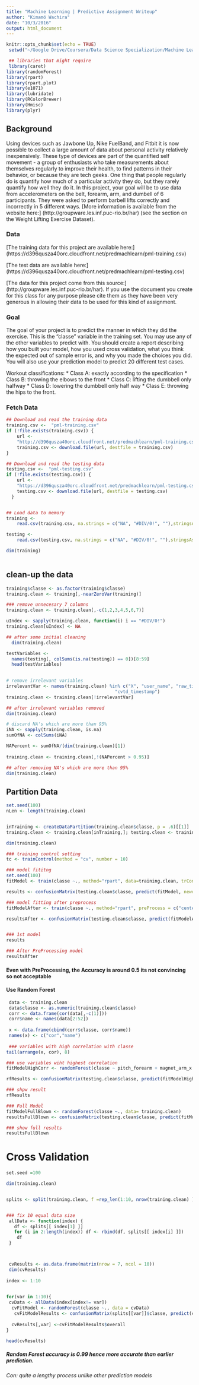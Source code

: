 ```yaml
---
title: "Machine Learning | Predictive Assignment Writeup"
author: "Kimamö Wachira"
date: "10/3/2016"
output: html_document
---
```


```r
knitr::opts_chunk$set(echo = TRUE)
 setwd("~/Google Drive/Coursera/Data Science Specialization/Machine Learning/Predictive Assignment")

 ## libraries that might require
 library(caret)
library(randomForest)
library(rpart)
library(rpart.plot)
library(e1071)
library(lubridate) 
library(RColorBrewer) 
library(Hmisc)
library(plyr)
```
## Background
Using devices such as Jawbone Up, Nike FuelBand, and Fitbit it is now possible to collect a large amount of data about personal activity relatively inexpensively. These type of devices are part of the quantified self movement - a group of enthusiasts who take measurements about themselves regularly to improve their health, to find patterns in their behavior, or because they are tech geeks. One thing that people regularly do is quantify how much of a particular activity they do, but they rarely quantify how well they do it. In this project, your goal will be to use data from accelerometers on the belt, forearm, arm, and dumbell of 6 participants. They were asked to perform barbell lifts correctly and incorrectly in 5 different ways. [More information is available from the website here:] (http://groupware.les.inf.puc-rio.br/har) (see the section on the Weight Lifting Exercise Dataset).

### Data

[The training data for this project are available here:] (https://d396qusza40orc.cloudfront.net/predmachlearn/pml-training.csv)

[The test data are available here:] (https://d396qusza40orc.cloudfront.net/predmachlearn/pml-testing.csv)

[The data for this project come from this source:] (http://groupware.les.inf.puc-rio.br/har). If you use the document you create for this class for any purpose please cite them as they have been very generous in allowing their data to be used for this kind of assignment.

### Goal

The goal of your project is to predict the manner in which they did the exercise. This is the “classe” variable in the training set. You may use any of the other variables to predict with. You should create a report describing how you built your model, how you used cross validation, what you think the expected out of sample error is, and why you made the choices you did. You will also use your prediction model to predict 20 different test cases.

Workout classifications:
* Class A: exactly according to the specification
* Class B: throwing the elbows to the front
* Class C: lifting the dumbbell only halfway
* Class D: lowering the dumbbell only half way
* Class E: throwing the hips to the front.

### Fetch Data

```r
 
## Download and read the training data
training.csv <-  "pml-training.csv"
if (!file.exists(training.csv)) {
    url <-
    "http://d396qusza40orc.cloudfront.net/predmachlearn/pml-training.csv"
    training.csv <- download.file(url, destfile = training.csv)
}

## Download and read the testing data
testing.csv <-  "pml-testing.csv"
if (!file.exists(testing.csv)) {
    url <-
    "https://d396qusza40orc.cloudfront.net/predmachlearn/pml-testing.csv"
    testing.csv <- download.file(url, destfile = testing.csv)
  }


## Load data to memory
training <-
    read.csv(training.csv, na.strings = c("NA", "#DIV/0!", ""),stringsAsFactors = FALSE)

testing <-
    read.csv(testing.csv, na.strings = c("NA", "#DIV/0!", ""),stringsAsFactors = FALSE)

dim(training)  
 

```

## clean-up the data

```r

training$classe <- as.factor(training$classe)
training.clean <- training[,-nearZeroVar(training)]

### remove unnecesary 7 columns
training.clean <- training.clean[,-c(1,2,3,4,5,6,7)]

uIndex <- sapply(training.clean, function(i) i == "#DIV/0!")
training.clean[uIndex] <- NA

## after some initial cleaning
  dim(training.clean)

testVariables <-
  names(testing[, colSums(is.na(testing)) == 0])[8:59]
  head(testVariables)
   

# remove irrelevant variables 
irrelevantVar <- names(training.clean) %in% c("X", "user_name", "raw_timestamp_part_1", "raw_timestamp_part_2",
                                         "cvtd_timestamp") 
training.clean <- training.clean[!irrelevantVar]

## after irrelevant variables removed
dim(training.clean)

# discard NA's which are more than 95%
iNA <- sapply(training.clean, is.na)
sumOfNA <- colSums(iNA)

NAPercent <- sumOfNA/(dim(training.clean)[1])
 
training.clean <- training.clean[,!(NAPercent > 0.95)]

## after removing NA's which are more than 95%
dim(training.clean) 

```

## Partition Data

```r
set.seed(100)
nLen <- length(training.clean)


inTraining <- createDataPartition(training.clean$classe, p = .6)[[1]]
training.clean <- training.clean[inTraining,]; testing.clean <- training.clean[-inTraining,]

dim(training.clean)

```

```r

### training control setting
tc <- trainControl(method = "cv", number = 10)

### model fititng
set.seed(100)
fitModel <- train(classe ~., method="rpart", data=training.clean, trControl = tc)

results <- confusionMatrix(testing.clean$classe, predict(fitModel, newdata = testing.clean))

### model fitting after preprocess
fitModelAfter <- train(classe ~., method="rpart", preProcess = c("center", "scale"), data=training.clean,trControl = tc)

resultsAfter <- confusionMatrix(testing.clean$classe, predict(fitModelAfter, newdata = testing.clean))


### 1st model
results

### After PreProcessing model
resultsAfter

```

#### Even with PreProcessing, the Accuracy is around 0.5 its not convincing so not acceptable

#### Use Random Forest
 
```r
 
 data <- training.clean
 data$classe <- as.numeric(training.clean$classe)
 corr <- data.frame(cor(data[,-c(1)]))
 corr$name <- names(data[2:52])
 
 x <- data.frame(cbind(corr$classe, corr$name))
 names(x) <- c("cor","name")
  
 ### variables with high correlation with classe
tail(arrange(x, cor), 8)

### use variables wiht highest correlation 
fitModelHighCorr <- randomForest(classe ~ pitch_forearm + magnet_arm_x + accel_arm_x + total_accel_forearm + magnet_dumbbell_z + accel_dumbbell_x , data= training.clean)

rfResults <- confusionMatrix(testing.clean$classe, predict(fitModelHighCorr, newdata = testing.clean, type = "class"))

### shpw result
rfResults

### Full Model
fitModelFullBlown <- randomForest(classe ~., data= training.clean)
resultsFullBlown <- confusionMatrix(testing.clean$classe, predict(fitModelFullBlown, newdata = testing.clean, type = "class"))

### show full results
resultsFullBlown

```

# Cross Validation
```r
set.seed =100

dim(training.clean) 


splits <- split(training.clean, f =rep_len(1:10, nrow(training.clean) ))


### fix 10 equal data size
 allData <- function(index) {
   df <- splits[[ index[1] ]]
   for (i in 2:length(index)) df <- rbind(df, splits[[ index[i] ]])
    df
 } 



 cvResults <- as.data.frame(matrix(nrow = 7, ncol = 10))
 dim(cvResults)
 
index <- 1:10
 

for(var in 1:10){
 cvData <- allData(index[index!= var])
  cvFitModel <- randomForest(classe ~., data = cvData)
   cvFitModelResults <- confusionMatrix(splits[[var]]$classe, predict(cvFitModel, type = "class", newdata = splits[[var]]))
  
  cvResults[,var] <-cvFitModelResults$overall
}

head(cvResults)
```

##### Random Forest accuracy is 0.99 hence more accurate than earlier prediction.
###### Con: quite a lengthy process unlike other prediction models


